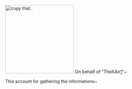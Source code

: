 [[File:Kagari talks to choe.jpg|thumb|220x220px|copy that..]]
On behalf of "TheXAir[http://kancolle.wikia.com/wiki/User:TheXAir]"~

This account for gathering the informations~